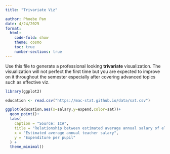 ```yaml
---
title: "Trivariate Viz"

author: Phoebe Pan
date: 4/24/2025
format: 
  html:
    code-fold: show
    theme: cosmo
    toc: true
    number-sections: true
---
```


Use this file to generate a professional looking **trivariate** visualization.  The visualization will not perfect the first time but you are expected to improve on it throughout the semester especially after covering advanced topics such as effective viz.

```r
library(ggplot2)
```

```r
education <- read.csv("https://mac-stat.github.io/data/sat.csv")
```

```r
ggplot(education,aes(x=salary,y=expend,color=sat))+
  geom_point()+
  labs(
    caption = "Source: ICA",
    title = "Relationship between estimated average annual salary of elementary school teacher , expenditure per pupil and the state-level average total SAT score",
    x = "Estimated average annual teacher salary",
    y = "Expenditure per pupil"
  ) +
  theme_minimal()
```

